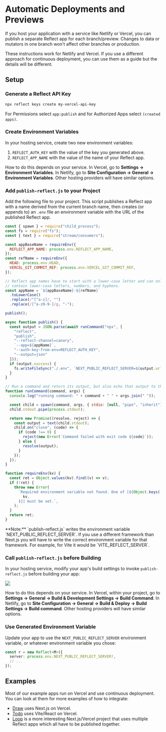 
# Automatic Deployments and Previews

If you host your application with a service like Netlify or Vercel, you can publish a separate Reflect app for each branch/preview. Changes to data or mutators in one branch won't affect other branches or production.

<Callout type="info">
  These instructions work for Netlify and Vercel. If you use a different
  approach for continuous deployment, you can use them as a guide but the
  details will be different.
</Callout>

## Setup

<Steps>

### Generate a Reflect API Key

```bash copy
npx reflect keys create my-vercel-api-key
```

For Permissions select `app:publish` and for Authorized Apps select `(created apps)`.

### Create Environment Variables

In your hosting service, create two new environment variables:

1. `REFLECT_AUTH_KEY` with the value of the key you generated above.
2. `REFLECT_APP_NAME` with the value of the name of your Reflect app.

How to do this depends on your service. In Vercel, go to **Settings → Environment Variables**. In Netlify, go to **Site Configuration → General → Environment Variables**. Other hosting providers will have similar options.

### Add `publish-reflect.js` to your Project

Add the following file to your project. This script publishes a Reflect app with a name derived from the current branch name, then creates (or appends to) an `.env` file an environment variable with the URL of the published Reflect app.

```js copy filename="publish-reflect.js"
const { spawn } = require("child_process");
const fs = require("fs");
const { text } = require("stream/consumers");

const appBaseName = requireEnv({
  REFLECT_APP_NAME: process.env.REFLECT_APP_NAME,
});
const refName = requireEnv({
  HEAD: process.env.HEAD,
  VERCEL_GIT_COMMIT_REF: process.env.VERCEL_GIT_COMMIT_REF,
});

// Reflect app names have to start with a lower-case letter and can only
// contain lower-case letters, numbers, and hyphens.
const appName = `${appBaseName}-${refName}`
  .toLowerCase()
  .replace(/^[^a-z]/, "")
  .replace(/[^a-z0-9-]/g, "-");

publish();

async function publish() {
  const output = JSON.parse(await runCommand("npx", [
    "reflect",
    "publish",
    "--reflect-channel=canary",
    `--app=${appName}`,
    "--auth-key-from-env=REFLECT_AUTH_KEY",
    "--output=json"
  ]));
  if (output.success) {
    fs.writeFileSync("./.env", `NEXT_PUBLIC_REFLECT_SERVER=${output.url}`);
  }
}

// Run a command and return its output, but also echo that output to the console.
function runCommand(command, args) {
  console.log("running command: " + command + " " + args.join(" "));

  const child = spawn(command, args, { stdio: [null, "pipe", "inherit"] });
  child.stdout.pipe(process.stdout);

  return new Promise((resolve, reject) => {
    const output = text(child.stdout);
    child.on("close", (code) => {
      if (code !== 0) {
        reject(new Error(`Command failed with exit code ${code}`));
      } else {
        resolve(output);
      }
    });
  });
}

function requireEnv(kv) {
  const ret = Object.values(kv).find((v) => v);
  if (!ret) {
    throw new Error(
      `Required environment variable not found. One of [${Object.keys(
        kv,
      )}] must be set.`,
    );
  }
  return ret;
}
```

<Callout>
  **Note:** `publish-reflect.js` writes the environment variable
  `NEXT_PUBLIC_REFLECT_SERVER`. If you use a different framework than Next.js
  you will have to write the correct environment variable for that framework.
  For example, for Vite it would be `VITE_REFLECT_SERVER`.
</Callout>

### Call `publish-reflect.js` before Building

In your hosting service, modify your app's build settings to invoke `publish-reflect.js` before building your app:

<p style={{ margin: "1em 0", border: "1px solid #ddd" }}>
  <img src="/cd-build-settings.png" />
</p>

How to do this depends on your service. In Vercel, within your project, go to **Settings → General → Build & Development Settings → Build Command**. In Netlify, go to **Site Configuration → General → Build & Deploy → Build Settings → Build command**. Other hosting providers will have similar options.

### Use Generated Environment Variable

Update your app to use the `NEXT_PUBLIC_REFLECT_SERVER` environment variable, or whatever environment variable you chose:

```ts copy
const r = new Reflect<M>({
  server: process.env.NEXT_PUBLIC_REFLECT_SERVER!,
  // ...
});
```

</Steps>

## Examples

Most of our example apps run on Vercel and use continuous deployment. You can look at them for more examples of how to integrate:

- [Draw](https://github.com/rocicorp/reflect-draw/blob/main/publish-reflect.js) uses Next.js on Vercel.
- [Todo](https://github.com/rocicorp/reflect-todo/blob/main/publish-reflect.js) uses Vite/React on Vercel.
- [Loop](https://github.com/rocicorp/reflect-loop/blob/main/publish-reflect.js) is a more interesting Next.js/Vercel project that uses multiple Reflect apps which all have to be published together.
